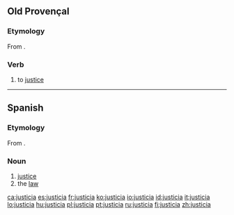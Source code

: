 ==Old Provençal==

===Etymology===
From {{etyl|la|pro}} {{term|iustitia|iūstitia|justice|lang=la}}.

===Verb===
{{pro-noun|f|-}}

# to [[justice]]

----

==Spanish==

===Etymology===
From {{etyl|la|es}} {{term|iustitia|iūstitia|justice|lang=la}}.

===Noun===
{{es-noun|f|-}}

# [[justice]]
# the [[law]]

[[ca:justicia]]
[[es:justicia]]
[[fr:justicia]]
[[ko:justicia]]
[[io:justicia]]
[[id:justicia]]
[[it:justicia]]
[[lo:justicia]]
[[hu:justicia]]
[[pl:justicia]]
[[pt:justicia]]
[[ru:justicia]]
[[fi:justicia]]
[[zh:justicia]]